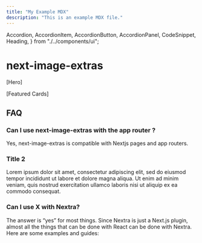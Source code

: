 ```yaml
---
title: "My Example MDX"
description: "This is an example MDX file."
---
```


  Accordion,
  AccordionItem,
  AccordionButton,
  AccordionPanel,
  CodeSnippet,
  Heading,
} from "./../components/ui";

# next-image-extras

[Hero]

[Featured Cards]

## FAQ

<Accordion>
  <AccordionItem>
    <h3 className="mb-0 text-lg">
      <AccordionButton>
        Can I use next-image-extras with the app router ?
      </AccordionButton>
    </h3>
    <AccordionPanel>
      Yes, next-image-extras is compatible with Nextjs pages and app routers.
    </AccordionPanel>
  </AccordionItem>
  <AccordionItem>
    <h3 className="mb-0 text-lg">
      <AccordionButton>Title 2</AccordionButton>
    </h3>
    <AccordionPanel>
      Lorem ipsum dolor sit amet, consectetur adipiscing elit, sed do eiusmod
      tempor incididunt ut labore et dolore magna aliqua. Ut enim ad minim
      veniam, quis nostrud exercitation ullamco laboris nisi ut aliquip ex ea
      commodo consequat.
    </AccordionPanel>
  </AccordionItem>
  <AccordionItem>
    <h3 className="mb-0 text-lg">
      <AccordionButton>Can I use X with Nextra?</AccordionButton>
    </h3>
    <AccordionPanel>
      The answer is “yes” for most things. Since Nextra is just a Next.js
      plugin, almost all the things that can be done with React can be done with
      Nextra. Here are some examples and guides:
    </AccordionPanel>
  </AccordionItem>
</Accordion>
